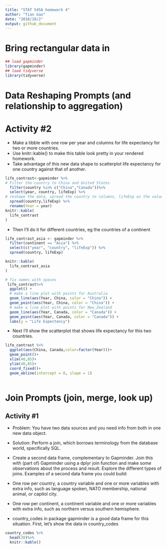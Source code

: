 ```yaml
---
title: "STAT 545A homework 4"
author: "Tian Gao"
date: "2018/10/2"
output: github_document
---
```


# Bring rectangular data in
```r
## load gapminder
library(gapminder)
## load tidyverse
library(tidyverse)
```

# Data Reshaping Prompts (and relationship to aggregation)

# Activity #2

* Make a tibble with one row per year and columns for life expectancy for two or more countries.
* Use knitr::kable() to make this table look pretty in your rendered homework.
* Take advantage of this new data shape to scatterplot life expectancy for one country against that of another.
```r

life_contrast<-gapminder %>%
# Filter the country to China and United States
  filter(country %in% c("China","Canada"))%>%
  select(year, country, lifeExp) %>%
# reshape the data, spread the country to columns, lifeExp as the values
  spread(country,lifeExp) %>%
  rename(Year = year)
knitr::kable(
  life_contrast
)
```
* Then I'll do it for different countries, eg the countries of a continent
```r
life_contrast_asia <- gapminder %>%
  filter(continent == "Asia") %>%
  select(c("year", "country", "lifeExp")) %>%
  spread(country, lifeExp)

knitr::kable(
  life_contrast_asia
)

```

```r
# fix names with spaces
 life_contrast%>% 
  ggplot() +
  # make a line plot with points for Australia
  geom_line(aes(Year, China, color = "China")) +
  geom_point(aes(Year, China, color = "China")) +
  # make a line plot with points for New_Zealand
  geom_line(aes(Year, Canada, color = "Canada")) +
  geom_point(aes(Year, Canada, color = "Canada")) +
  labs(y = "Life Expectency")
```

* Next I'll show the scatterplot that shows life expectancy for this two countries.
```r
life_contrast %>%
  ggplot(aes(China, Canada,color=factor(Year)))+
  geom_point()+
  xlim(40,85)+
  ylim(40,85)+
  coord_fixed()+
  geom_abline(intercept = 0, slope = 1)
  
```

# Join Prompts (join, merge, look up)

## Activity #1
* Problem: You have two data sources and you need info from both in one new data object.

* Solution: Perform a join, which borrows terminology from the database world, specifically SQL.

* Create a second data frame, complementary to Gapminder. Join this with (part of) Gapminder using a dplyr join function and make some observations about the process and result. Explore the different types of joins. Examples of a second data frame you could build:
* One row per country, a country variable and one or more variables with extra info, such as language spoken, NATO membership, national animal, or capitol city.
* One row per continent, a continent variable and one or more variables with extra info, such as northern versus southern hemisphere.

* country_codes in package gapminder is a good data frame for this situation. First, let's show the data in country_codes 
```r
country_codes %>% 
  head(30)%>%
  knitr::kable()
```

